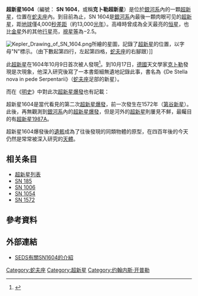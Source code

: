{{noteTA
|1=zh-hans:开普勒; zh-hant:克卜勒;
}}
{{Supernova |
|name = 超新星 SN 1604 	 
|image = [[File:Keplers_supernova.jpg|克卜勒超新星爆發後的[[超新星爆炸遺骸]]|300px]] 
|epoch = [[J2000.0|J2000.0]] 	 
|type = 不詳，有可能是I-a 	 
|SNRtype = 氣殼 	 
|host = [[銀河系|銀河系]] 	 
|constellation = [[蛇夫座|蛇夫座]] 	 
|ra = 17<sup>h</sup> 30<sup>m</sup> 42<sup>s</sup> 	 
|dec = −21° 29' 	 
|gal = G4.5+6.8 	 
|discovery = 1604年10月9日 	 
|iauc = 	 
|mag_v = -2.25至-2.5 
|distance = 20,000[[光年|光年]]	 
|progenitor = 不詳 	 
|progenitor_type = 不詳 	 
|b-v = 不詳 	 
|notes = 銀河系內最後一次<br />被發現的[[超新星爆發|超新星爆發]]，<br />爆發後18個月內肉眼可見。 	 
}} 	 
'''超新星1604'''（編號： '''SN 1604'''，或稱'''克卜勒超新星'''）是位於[[銀河系|銀河系]]內的一顆[[超新星|超新星]]，位置在[[蛇夫座|蛇夫座]]內。到目前為止，SN 1604是[[銀河系|銀河系]]內最後一顆肉眼可见的[[超新星|超新星]]，距[[地球|地球]]僅4,000[[秒差距|秒差距]]（約13,000[[光年|光年]]）。高峰時曾成為全天最亮的[[恒星|恒星]]，也比[[金星|金星]]外的其他[[行星|行星]]亮，[[視星等|視星等]]為−2.5。

[[File:Kepler_Drawing_of_SN_1604.png|thumb]]所繪的星圖，記錄了[[超新星|超新星]]的位置，以字母"N"標示。（由下數起第四行，左起第四格，[[蛇夫座|蛇夫座]]的右腳跟）]]  	 
	 
此[[超新星|超新星]]在1604年10月9日首次被人發現<ref name="remnant">{{cite web | url = http://fuse.pha.jhu.edu/~wpb/Kepler/kepler.html | last = Blair | first = Bill | title = Bill Blair's Kepler's Supernova Remnant Page | publisher = NASA and Johns Hopkins University | language = en | accessdate = 2006-09-20 | archive-url = https://web.archive.org/web/20160316154134/http://fuse.pha.jhu.edu/~wpb/Kepler/kepler.html | archive-date = 2016-03-16 | dead-url = yes }}</ref>。到10月17日，[[德國|德國]]天文學家[[約翰內斯·開普勒|克卜勒]]發現是次現象，他深入研究後寫了一本書鉅細無遺地記錄此事，書名為《De Stella nova in pede Serpentarii》（[[蛇夫座|蛇夫座]]足部的新星）。 	

而在《[[明史|明史]]》中對此次[[超新星爆發|超新星爆發]]也有記載：{{cquote|（[[萬曆|萬曆]]）三十二年九月乙丑，尾分有星如弹丸，色赤黄，见西南方，至十月而隐。十二月辛酉，转出东南方，仍尾分。明年二月渐暗，八月丁卯始灭。|《[[明史|明史]]》志第3　天文三（卷27）}}
{{Wikisource|明史/卷27}}

超新星1604是當代看見的第二次[[超新星爆發|超新星爆發]]，前一次發生在1572年（[[第谷新星|第谷新星]]）。此後，再無觀測到[[銀河系|銀河系]]內的[[超新星爆發|超新星爆發]]，但是河外的[[超新星|超新星]]則屢見不鮮，最矚目的有[[超新星1987A|超新星1987A]]。 	 
	 
超新星1604爆發後的[[超新星爆炸遺骸|遺骸]]成為了往後發現的同類物體的原型，在四百年後的今天仍然是常常被深入研究的[[天體|天體]]。

== 相关条目 ==
* [[超新星列表|超新星列表]]
* [[SN_185|SN 185]]
* [[SN_1006|SN 1006]]
* [[SN_1054|SN 1054]]
* [[SN_1572|SN 1572]]

== 參考資料 == 	 
<references /> 	 
	 
== 外部連結 == 	 
* [https://web.archive.org/web/20131017120708/http://spider.seds.org/spider/Vars/sn1604.html SEDS有關SN1604的介紹]

[[Category:蛇夫座|Category:蛇夫座]]
[[Category:超新星|Category:超新星]]
[[Category:约翰内斯·开普勒|Category:约翰内斯·开普勒]]